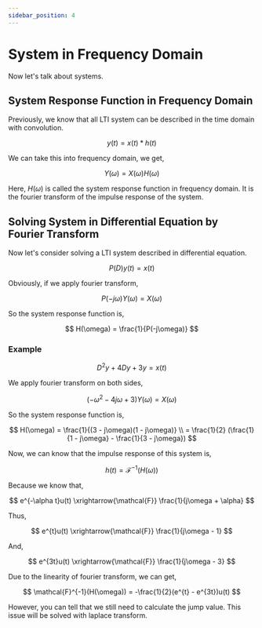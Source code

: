 ```yaml
---
sidebar_position: 4
---
```


# System in Frequency Domain

Now let's talk about systems.

## System Response Function in Frequency Domain

Previously, we know that all LTI system can be described in the time domain with convolution.

$$
y(t) = x(t) \ast h(t)
$$

We can take this into frequency domain, we get,

$$
Y(\omega) = X(\omega) H(\omega)
$$

Here, $H(\omega)$ is called the system response function in frequency domain. It is the fourier transform of the impulse response of the system.

## Solving System in Differential Equation by Fourier Transform

Now let's consider solving a LTI system described in differential equation.

$$
P(D)y(t) = x(t)
$$

Obviously, if we apply fourier transform,

$$
P(-j\omega)Y(\omega) = X(\omega)
$$

So the system response function is,

$$
H(\omega) = \frac{1}{P(-j\omega)}
$$

### Example

$$
D^2y+4Dy+3y = x(t)
$$

We apply fourier transform on both sides,

$$
(-\omega^2 - 4j\omega +3)Y(\omega) = X(\omega)
$$

So the system response function is,

$$
H(\omega) = \frac{1}{(3 - j\omega)(1 - j\omega)} \\
= \frac{1}{2} (\frac{1}{1 - j\omega} - \frac{1}{3 - j\omega})
$$

Now, we can know that the impulse response of this system is,

$$
h(t) = \mathcal{F}^{-1}(H(\omega))
$$

Because we know that,

$$
e^{-\alpha t}u(t) \xrightarrow{\mathcal{F}} \frac{1}{j\omega + \alpha}
$$

Thus,

$$
e^{t}u(t) \xrightarrow{\mathcal{F}} \frac{1}{j\omega - 1}
$$

And,

$$
e^{3t}u(t) \xrightarrow{\mathcal{F}} \frac{1}{j\omega - 3}
$$

Due to the linearity of fourier transform, we can get,

$$
\mathcal{F}^{-1}(H(\omega)) = -\frac{1}{2}(e^{t} - e^{3t})u(t)
$$

However, you can tell that we still need to calculate the jump value. This issue will be solved with laplace transform.
